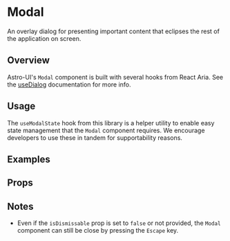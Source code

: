 
<Meta title="Modal" component={Modal} />

# Modal

An overlay dialog for presenting important content that eclipses the rest of the application on screen.

## Overview

Astro-UI's `Modal` component is built with several hooks from React Aria. See the [useDialog](https://react-spectrum.adobe.com/react-aria/useDialog.html) documentation for more info.

## Usage

The `useModalState` hook from this library is a helper utility to enable easy state management that
the `Modal` component requires. We encourage developers to use these in tandem for supportability
reasons.

## Examples

<Canvas>
  <Story story={stories.Default} />
</Canvas>

<Canvas>
  <Story story={stories.DarkVariant} />
</Canvas>

## Props

<ArgsTable of={Modal} />

## Notes

* Even if the `isDismissable` prop is set to `false` or not provided, the `Modal` component can still be close by pressing the `Escape` key.